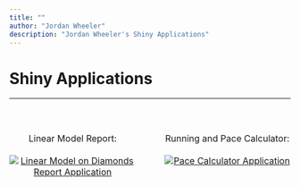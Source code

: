 ```yaml
---
title: ""
author: "Jordan Wheeler"
description: "Jordan Wheeler's Shiny Applications"
---
```


<meta name="author" content="Jordan Wheeler">
<meta name="description" content="Jordan Wheeler's Shiny Applications">

<h1>Shiny Applications</h1>
<hr style="border-color: #666666;">
<br/>

<p style="float: left; font-size: 12pt; text-align: center; width: 45%; margin-right: 5%; margin-bottom: 0.5em;">Linear Model Report:<br/><br/><a href = "LMDiamondReportApp.html"><img src="Photos/ShinyAppsPhotos/LMReportPhoto.jpg" alt="Linear Model on Diamonds Report Application"></a></p>

<p style="float: left; font-size: 12pt; text-align: center; width: 45%; margin-left: 5%; margin-bottom: 0.5em;">Running and Pace Calculator:<br/><br/><a href = "PaceCalculatorApp.html"><img src="Photos/ShinyAppsPhotos/PaceCalcPhoto.jpg" alt="Pace Calculator Application"></a></p>

<p style="clear: both;">
